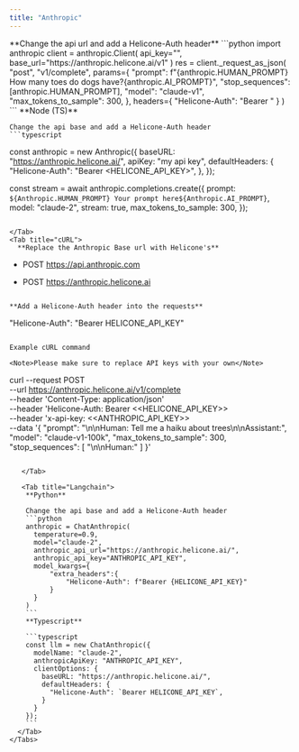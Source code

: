 ```yaml
---
title: "Anthropic"
---
```


<Tabs>
  <Tab title="Python">
    **Change the api url and add a Helicone-Auth header**
    ```python
    import anthropic
    client = anthropic.Client(
        api_key="<Anthropic API Key>",
        base_url="https://anthropic.helicone.ai/v1"
    )
    res = client._request_as_json(
        "post",
        "v1/complete",
        params={
            "prompt": f"{anthropic.HUMAN_PROMPT} How many toes do dogs have?{anthropic.AI_PROMPT}",
            "stop_sequences": [anthropic.HUMAN_PROMPT],
            "model": "claude-v1",
            "max_tokens_to_sample": 300,
        },
        headers={
            "Helicone-Auth": "Bearer <HELICONE_API_KEY>"
        }
    )
    ```
  </Tab>

   <Tab title="Node (TS)">
    **Node (TS)**
    
    Change the api base and add a Helicone-Auth header
    ```typescript
  const anthropic = new Anthropic({
    baseURL: "https://anthropic.helicone.ai/",
    apiKey: "my api key",
    defaultHeaders: {
      "Helicone-Auth": "Bearer <HELICONE_API_KEY>",
    },
  });

const stream = await anthropic.completions.create({
prompt: `${Anthropic.HUMAN_PROMPT} Your prompt here${Anthropic.AI_PROMPT}`,
model: "claude-2",
stream: true,
max_tokens_to_sample: 300,
});

```

</Tab>
<Tab title="cURL">
  **Replace the Anthropic Base url with Helicone's**
```

- POST https://api.anthropic.com

* POST https://anthropic.helicone.ai

```

**Add a Helicone-Auth header into the requests**

```

"Helicone-Auth": "Bearer HELICONE_API_KEY"

```

Example cURL command

<Note>Please make sure to replace API keys with your own</Note>

```

curl --request POST \
 --url https://anthropic.helicone.ai/v1/complete \
 --header 'Content-Type: application/json' \
 --header 'Helicone-Auth: Bearer <<HELICONE_API_KEY>> \
 --header 'x-api-key: <<ANTHROPIC_API_KEY>> \
 --data '{
"prompt": "\n\nHuman: Tell me a haiku about trees\n\nAssistant:",
"model": "claude-v1-100k",
"max_tokens_to_sample": 300,
"stop_sequences": [
"\n\nHuman:"
]
}'

````

   </Tab>

   <Tab title="Langchain">
    **Python**

    Change the api base and add a Helicone-Auth header
    ```python
    anthropic = ChatAnthropic(
      temperature=0.9,
      model="claude-2",
      anthropic_api_url="https://anthropic.helicone.ai/",
      anthropic_api_key="ANTHROPIC_API_KEY",
      model_kwargs={
          "extra_headers":{
              "Helicone-Auth": f"Bearer {HELICONE_API_KEY}"
          }
      }
    )
    ```
    **Typescript**

    ```typescript
    const llm = new ChatAnthropic({
      modelName: "claude-2",
      anthropicApiKey: "ANTHROPIC_API_KEY",
      clientOptions: {
        baseURL: "https://anthropic.helicone.ai/",
        defaultHeaders: {
          "Helicone-Auth": `Bearer HELICONE_API_KEY`,
        }
      }
    });
    ```
  </Tab>
</Tabs>
````
